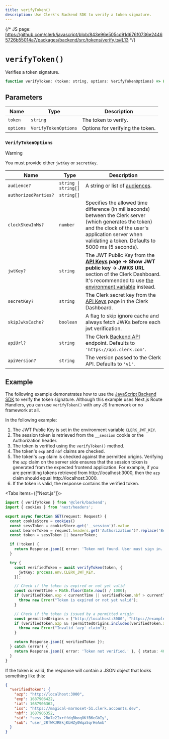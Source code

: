 ```yaml
---
title: verifyToken()
description: Use Clerk's Backend SDK to verify a token signature.
---
```


{/* JS page: https://github.com/clerk/javascript/blob/843e96e505cd91d676f0736e24465726b55014a7/packages/backend/src/tokens/verify.ts#L13 */}

# `verifyToken()`

Verifies a token signature.

```js
function verifyToken: (token: string, options: VerifyTokenOptions) => Promise<JwtReturnType<JwtPayload, TokenVerificationError>>;
```

## Parameters

| Name | Type | Description |
| --- | --- | --- |
| `token` | `string` | The token to verify. |
| `options` | `VerifyTokenOptions` | Options for verifying the token. |

### `VerifyTokenOptions`

> [!WARNING]
> You must provide either `jwtKey` or `secretKey`.

| Name | Type | Description |
| --- | --- | --- |
| `audience?` | `string \| string[]` | A string or list of [audiences](https://datatracker.ietf.org/doc/html/rfc7519#section-4.1.3). |
| `authorizedParties?`| `string[]` | | A list of authorized parties. For example, `['http://localhost:4003', 'https://clerk.com']` |
| `clockSkewInMs?` | `number` | Specifies the allowed time difference (in milliseconds) between the Clerk server (which generates the token) and the clock of the user's application server when validating a token. Defaults to 5000 ms (5 seconds).|
| `jwtKey?` | `string` | The JWT Public Key from the **[API Keys](https://dashboard.clerk.com/last-active?path=api-keys) page -> Show JWT public key -> JWKS URL** section of the Clerk Dashboard. It's recommended to use [the environment variable](/docs/deployments/clerk-environment-variables) instead. |
| `secretKey?` | `string` | The Clerk secret key from the [API Keys](https://dashboard.clerk.com/last-active?path=api-keys) page in the Clerk Dashboard.  |
| `skipJwksCache?` | `boolean` | A flag to skip ignore cache and always fetch JWKs before each jwt verification. |
| `apiUrl?` | `string` | The Clerk [Backend API](/docs/reference/backend-api) endpoint. Defaults to `'https://api.clerk.com'`. |
| `apiVersion?` | `string` | The version passed to the Clerk API. Defaults to `'v1'`. |

## Example

The following example demonstrates how to use the [JavaScript Backend SDK](/docs/references/backend/overview) to verify the token signature. Although this example uses Next.js Route Handlers, you can use `verifyToken()` with any JS framework or no framework at all.

In the following example:

1. The JWT Public Key is set in the environment variable `CLERK_JWT_KEY`.
1. The session token is retrieved from the `__session` cookie or the Authorization header.
1. The token is verified using the `verifyToken()` method.
1. The token's `exp` and `nbf` claims are checked.
1. The token's `azp` claim is checked against the permitted origins. Verifying the `azp` claim on the server side ensures that the session token is generated from the expected frontend application. For example, if you are permitting tokens retrieved from http://localhost:3000, then the `azp` claim should equal http://localhost:3000.
1. If the token is valid, the response contains the verified token.

<Tabs items={["Next.js"]}>
  <Tab>
  ```ts title="app/api/verify-token/route.ts"
  import { verifyToken } from '@clerk/backend';
  import { cookies } from 'next/headers';

  export async function GET(request: Request) {
    const cookieStore = cookies()
    const sessToken = cookieStore.get('__session')?.value
    const bearerToken = request.headers.get('Authorization')?.replace('Bearer ', '');
    const token = sessToken || bearerToken;

    if (!token) {
      return Response.json({ error: 'Token not found. User must sign in.' }, { status: 401 });
    }

    try {
      const verifiedToken = await verifyToken(token, {
        jwtKey: process.env.CLERK_JWT_KEY,
      });

      // Check if the token is expired or not yet valid
      const currentTime = Math.floor(Date.now() / 1000);
      if (verifiedToken.exp < currentTime || verifiedToken.nbf > currentTime) {
        throw new Error("Token is expired or not yet valid");
      }

      // Check if the token is issued by a permitted origin
      const permittedOrigins = ["http://localhost:3000", "https://example.com"]; // Replace with your permitted origins
      if (verifiedToken.azp && !permittedOrigins.includes(verifiedToken.azp)) {
        throw new Error("Invalid 'azp' claim");
      }

      return Response.json({ verifiedToken });
    } catch (error) {
      return Response.json({ error: 'Token not verified.' }, { status: 401 });
    }
  }
  ```
  </Tab>
</Tabs>

If the token is valid, the response will contain a JSON object that looks something like this:

```json
{
  "verifiedToken": {
    "azp": "http://localhost:3000",
    "exp": 1687906422,
    "iat": 1687906362,
    "iss": "https://magical-marmoset-51.clerk.accounts.dev",
    "nbf": 1687906352,
    "sid": "sess_2Ro7e2IxrffdqBboq8KfB6eGbIy",
    "sub": "user_2RfWKJREkjKbHZy0Wqa5qrHeAnb"
  }
}
```
